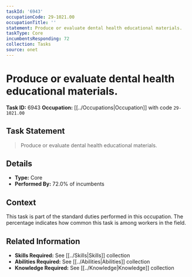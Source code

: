 ```yaml
---
taskId: '6943'
occupationCode: 29-1021.00
occupationTitle: ''
statement: Produce or evaluate dental health educational materials.
taskType: Core
incumbentsResponding: 72
collection: Tasks
source: onet
---
```

# Produce or evaluate dental health educational materials.

**Task ID:** 6943
**Occupation:** [[../Occupations|Occupation]] with code `29-1021.00`

## Task Statement

> Produce or evaluate dental health educational materials.

## Details

- **Type:** Core
- **Performed By:** 72.0% of incumbents

## Context

This task is part of the standard duties performed in this occupation. The percentage indicates how common this task is among workers in the field.

## Related Information

- **Skills Required:** See [[../Skills|Skills]] collection
- **Abilities Required:** See [[../Abilities|Abilities]] collection
- **Knowledge Required:** See [[../Knowledge|Knowledge]] collection
